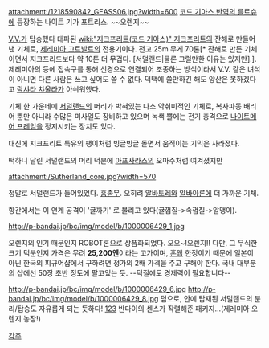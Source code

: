 attachment:/1218590842_GEASS06.jpg?width=600
[[코드 기아스 반역의 를르슈]]에 등장하는 나이트 기가 포트리스. ~~오렌지~~


[[V.V.]]가 탑승했다 대파된 [[wiki:"지크프리트(코드 기아스)" 지크프리트]]의 잔해로 만들어낸 기체로, [[제레미아 고트발트]]의 전용기이다. 전고 25m 무게 70톤[* 잔해로 만든 기체이면서 지크프리드보다 약 10톤 더 무겁다. [서덜랜드|물론 그럴만한 이유는 있지만].]. 제레미아의 등에 접속구를 통해 신경으로 연결되어 조종하는 방식이라서 V.V. 같은 녀석이 아니면 다른 사람은 쓰고 싶어도 쓸 수 없다. 덕택에 쓸만하긴 해도 양산은 못하겠다고 [[락샤타 챠울라]]가 아쉬워했다.

기체 한 가운데에 [[서덜랜드]]의 머리가 박혀있는 다소 악취미적인 기체로, 복사파동 배리어 뿐만 아니라 수많은 미사일도 장비하고 있으며 녹색 뿔에는 전기 충격으로 [[나이트메어 프레임]]을 정지시키는 장치도 있다.

대신에 지크프리트 특유의 팽이처럼 빙글빙글 돌면서 움직이는 기믹은 사라졌다.

떡하니 달린 서덜랜드의 머리 덕분에 [[아프사라스]]의 오마주처럼 여겨졌지만

attachment:/Sutherland_core.jpg?width=570

정말로 서덜랜드가 들어있었다. [[흠좀무]]. 오히려 [[알바토레]]와 [[알바아론]]에 더 가까운 기체.

항간에서는 이 연계 공격이 '귤까기' 로 불리고 있다(귤껍질->속껍질->알맹이).


http://p-bandai.jp/bc/img/model/b/1000006429_1.jpg

오렌지의 인기 때문인지 ROBOT혼으로 상품화되었다. 오오~!오렌지!! 다만, 그 무식한 크기 덕분인지 가격은 무려 '''25,200엔'''이라는 고가이며, [[혼웹]] 한정이기 때문에 일본이 아닌 한국의 피규어샵에서 구하려면 정가의 2배 가격을 주고 구해야 한다. 국내 대부분의 샵에선 50장 초반 정도에 팔고있는 듯. --덕질에도 경제력이 필요합니다--

http://p-bandai.jp/bc/img/model/b/1000006429_6.jpg
http://p-bandai.jp/bc/img/model/b/1000006429_8.jpg
덤으로, 안에 탑재된 서덜랜드의 분리/탑승도 자유롭게 되는 듯하다!
[http://pds19.egloos.com/pds/201012/23/46/b0093446_4d12b44a0afd7.jpg 1][http://pds20.egloos.com/pds/201012/23/46/b0093446_4d12b494bfc06.jpg 2][http://pds19.egloos.com/pds/201012/23/46/b0093446_4d12b4b2d43f4.jpg 3]
반다이의 센스가 작렬해준 패키지...(제레미아 오렌지 농장!)

[[각주]]
